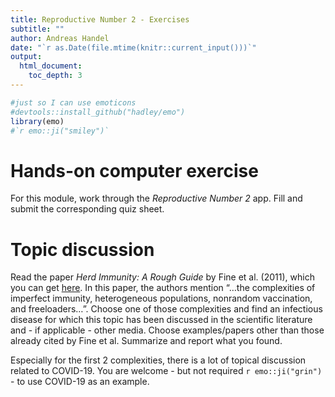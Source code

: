 ```yaml
---
title: Reproductive Number 2 - Exercises 
subtitle: ""
author: Andreas Handel
date: "`r as.Date(file.mtime(knitr::current_input()))`"
output: 
  html_document:
    toc_depth: 3
---
```



```r
#just so I can use emoticons
#devtools::install_github("hadley/emo")
library(emo)
#`r emo::ji("smiley")`
```

# Hands-on computer exercise

For this module, work through the _Reproductive Number 2_ app. Fill and submit the corresponding quiz sheet.




# Topic discussion 

Read the paper _Herd Immunity: A Rough Guide_ by Fine et al. (2011), which you can get [here](./media/fine11cid.pdf). In this paper, the authors mention "...the complexities of imperfect immunity, heterogeneous populations, nonrandom vaccination, and freeloaders...". Choose one of those complexities and find an infectious disease for which this topic has been discussed in the scientific literature and - if applicable - other media. Choose examples/papers other than those already cited by Fine et al. Summarize and report what you found.

Especially for the first 2 complexities, there is a lot of topical discussion related to COVID-19. You are welcome - but not required `r emo::ji("grin")` - to use COVID-19 as an example.